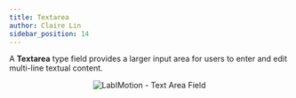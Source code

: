 ```yaml
---
title: Textarea
author: Claire Lin
sidebar_position: 14
---
```



<Reader text="Designer" />

A **Textarea** type field provides a larger input area for users to enter and edit multi-line textual content.

<p align="center">
  <img src={fieldTextArea} alt="LabIMotion - Text Area Field" />
</p>
